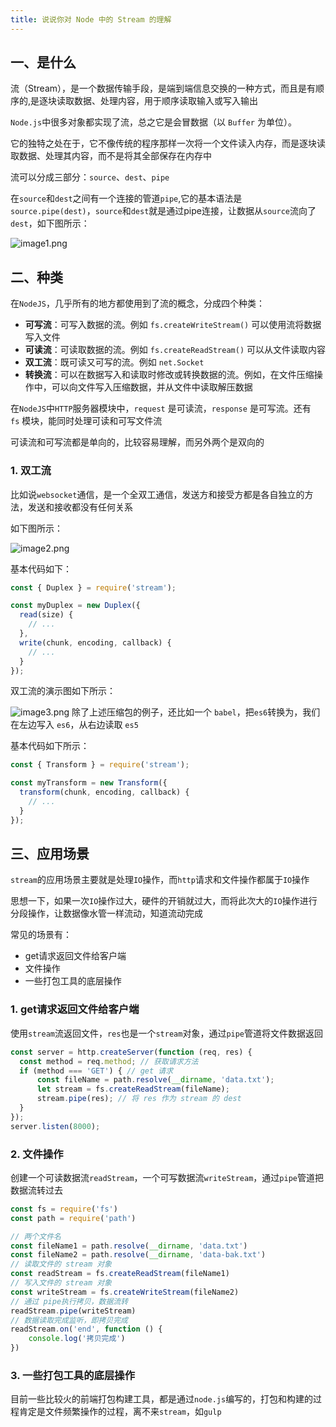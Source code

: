 ```yaml
---
title: 说说你对 Node 中的 Stream 的理解
---
```


## 一、是什么

流（Stream），是一个数据传输手段，是端到端信息交换的一种方式，而且是有顺序的,是逐块读取数据、处理内容，用于顺序读取输入或写入输出

`Node.js`中很多对象都实现了流，总之它是会冒数据（以 `Buffer` 为单位）。

它的独特之处在于，它不像传统的程序那样一次将一个文件读入内存，而是逐块读取数据、处理其内容，而不是将其全部保存在内存中

流可以分成三部分：`source`、`dest`、`pipe`

在`source`和`dest`之间有一个连接的管道`pipe`,它的基本语法是`source.pipe(dest)`，`source`和`dest`就是通过pipe连接，让数据从`source`流向了`dest`，如下图所示：

![image1.png](../../../../assets/interview/07-node-stream/image1.png)

## 二、种类

在`NodeJS`，几乎所有的地方都使用到了流的概念，分成四个种类：

-   **可写流**：可写入数据的流。例如 `fs.createWriteStream()` 可以使用流将数据写入文件
-   **可读流**：可读取数据的流。例如 `fs.createReadStream()` 可以从文件读取内容
-   **双工流**：既可读又可写的流。例如 `net.Socket`
-   **转换流**：可以在数据写入和读取时修改或转换数据的流。例如，在文件压缩操作中，可以向文件写入压缩数据，并从文件中读取解压数据

在`NodeJS`中`HTTP`服务器模块中，`request` 是可读流，`response` 是可写流。还有`fs` 模块，能同时处理可读和可写文件流

可读流和可写流都是单向的，比较容易理解，而另外两个是双向的

### 1. 双工流
比如说`websocket`通信，是一个全双工通信，发送方和接受方都是各自独立的方法，发送和接收都没有任何关系

如下图所示：

![image2.png](../../../../assets/interview/07-node-stream/image2.png)

基本代码如下：
```js
const { Duplex } = require('stream');

const myDuplex = new Duplex({
  read(size) {
    // ...
  },
  write(chunk, encoding, callback) {
    // ...
  }
});
```

双工流的演示图如下所示：

![image3.png](../../../../assets/interview/07-node-stream/image3.png)
除了上述压缩包的例子，还比如一个 `babel`，把`es6`转换为，我们在左边写入 `es6`，从右边读取 `es5`

基本代码如下所示：
```js
const { Transform } = require('stream');

const myTransform = new Transform({
  transform(chunk, encoding, callback) {
    // ...
  }
});
```
## 三、应用场景
`stream`的应用场景主要就是处理`IO`操作，而`http`请求和文件操作都属于`IO`操作

思想一下，如果一次`IO`操作过大，硬件的开销就过大，而将此次大的`IO`操作进行分段操作，让数据像水管一样流动，知道流动完成

常见的场景有：

-   get请求返回文件给客户端
-   文件操作
-   一些打包工具的底层操作

### 1. get请求返回文件给客户端

使用`stream`流返回文件，`res`也是一个`stream`对象，通过`pipe`管道将文件数据返回
```js
const server = http.createServer(function (req, res) {
  const method = req.method; // 获取请求方法
  if (method === 'GET') { // get 请求
      const fileName = path.resolve(__dirname, 'data.txt');
      let stream = fs.createReadStream(fileName);
      stream.pipe(res); // 将 res 作为 stream 的 dest
  }
});
server.listen(8000);
```

### 2. 文件操作

创建一个可读数据流`readStream`，一个可写数据流`writeStream`，通过`pipe`管道把数据流转过去

```js
const fs = require('fs')
const path = require('path')

// 两个文件名
const fileName1 = path.resolve(__dirname, 'data.txt')
const fileName2 = path.resolve(__dirname, 'data-bak.txt')
// 读取文件的 stream 对象
const readStream = fs.createReadStream(fileName1)
// 写入文件的 stream 对象
const writeStream = fs.createWriteStream(fileName2)
// 通过 pipe执行拷贝，数据流转
readStream.pipe(writeStream)
// 数据读取完成监听，即拷贝完成
readStream.on('end', function () {
    console.log('拷贝完成')
})
```

### 3. 一些打包工具的底层操作

目前一些比较火的前端打包构建工具，都是通过`node.js`编写的，打包和构建的过程肯定是文件频繁操作的过程，离不来`stream`，如`gulp`
